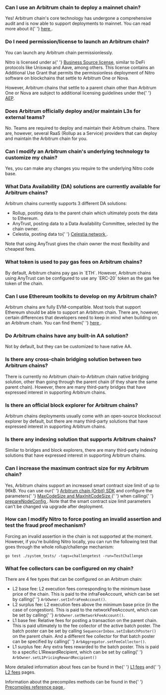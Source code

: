 ### Can I use an Arbitrum chain to deploy a mainnet chain?

<p>
  Yes! Arbitrum chain's core technology has undergone a comprehensive audit and is now able to
  support deployments to mainnet. You can read more about it{' '}
  <a href="https://docs.arbitrum.io/launch-arbitrum-chain/concepts/public-preview-expectations#arbitrum-chain-is-mainnet-ready-but-deploy-to-testnet-first">
    here
  </a>
  .
</p>

<p>

</p>

### Do I need permission/license to launch an Arbitrum chain?

<p>You can launch any Arbitrum chain permissionlessly.</p>

<p>
  Nitro is licensed under a{' '}
  <a href="https://github.com/OffchainLabs/nitro?tab=License-1-ov-file">Business Source license</a>,
  similar to DeFi protocols like Uniswap and Aave, among others. This license contains an Additional
  Use Grant that permits the permissionless deployment of Nitro software on blockchains that settle
  to Arbitrum One or Nova.
</p>

<p>
  However, Arbitrum chains that settle to a parent chain other than Arbitrum One or Nova are subject
  to additional licensing guidelines under the{' '}
  <a href="https://docs.arbitrum.foundation/aep/ArbitrumExpansionProgramTerms.pdf">AEP</a>.
</p>

<p>

</p>

<p>

</p>

### Does Arbitrum officially deploy and/or maintain L3s for external teams?

<p>
  No. Teams are required to deploy and maintain their Arbitrum chains. There are, however, several
  RaaS (Rollup as a Service) providers that can deploy and maintain the Arbitrum chain for you.
</p>

<p>

</p>

### Can I modify an Arbitrum chain's underlying technology to customize my chain?

<p>Yes, you can make any changes you require to the underlying Nitro code base.</p>

<p>

</p>

### What Data Availability (DA) solutions are currently available for Arbitrum chains?

<p>Arbitrum chains currently supports 3 different DA solutions:</p>

<ul>
  <li>Rollup, posting data to the parent chain which ultimately posts the data to Ethereum.</li>
  <li>AnyTrust, posting data to a Data Availability Committee, selected by the chain owner.</li>
  <li>
    Celestia, posting data to{' '}
    <a href="https://blog.celestia.org/celestia-is-first-modular-data-availability-network-to-integrate-with-arbitrum-orbit/">
      Celestia network
    </a>
    .
  </li>
</ul>
<p>Note that using AnyTrust gives the chain owner the most flexibility and cheapest fees.</p>

<p>

</p>

### What token is used to pay gas fees on Arbitrum chains?

<p>
  By default, Arbitrum chains pay gas in `ETH`. However, Arbitrum chains using AnyTrust can be
  configured to use any `ERC-20` token as the gas fee token of the chain.
</p>

<p>

</p>

### Can I use Ethereum toolkits to develop on my Arbitrum chain?

<p>
  Arbitrum chains are fully EVM-compatible. Most tools that support Ethereum should be able to
  support an Arbitrum chain. There are, however, certain differences that developers need to keep in
  mind when building on an Arbitrum chain. You can find them{' '}
  <a href="https://docs.arbitrum.io/for-devs/concepts/differences-between-arbitrum-ethereum/overview">
    here
  </a>
  .
</p>

<p>

</p>

### Do Arbitrum chains have any built-in AA solution?

<p>Not by default, but they can be customized to have native AA.</p>

### Is there any cross-chain bridging solution between two Arbitrum chains?

<p>
  There is currently no Arbitrum chain-to-Arbitrum chain native bridging solution, other than going
  through the parent chain (if they share the same parent chain). However, there are many
  third-party bridges that have expressed interest in supporting Arbitrum chains.
</p>

<p>

</p>

### Is there an official block explorer for Arbitrum chains?

<p>
  Arbitrum chains deployments usually come with an open-source blockscout explorer by default, but
  there are many third-party solutions that have expressed interest in supporting Arbitrum chains.
</p>

<p>

</p>

### Is there any indexing solution that supports Arbitrum chains?

<p>
  Similar to bridges and block explorers, there are many third-party indexing solutions that have
  expressed interest in supporting Arbitrum chains.
</p>

<p>

</p>

### Can I increase the maximum contract size for my Arbitrum chain?

<p>
  Yes, Arbitrum chains support an increased smart contract size limit of up to 96kB. You can use our{' '}
  <a href="https://github.com/OffchainLabs/arbitrum-orbit-sdk">Arbitrum chain (Orbit) SDK</a> and
  configure the parameters{' '}
  <a href="https://github.com/OffchainLabs/arbitrum-orbit-sdk/blob/main/src/prepareChainConfig.ts#L29">
    MaxCodeSize and MaxInitCodeSize
  </a>{' '}
  when calling{' '}
  <a href="https://github.com/OffchainLabs/arbitrum-orbit-sdk/blob/main/examples/prepare-node-config/index.ts#L43">
    prepareNodeConfig
  </a>
  . Note that the smart contract size limit parameters can't be changed via upgrade after
  deployment.
</p>

<p>

</p>

### How can I modify Nitro to force posting an invalid assertion and test the fraud proof mechanism?

<p>
  Forcing an invalid assertion in the chain is not supported at the moment. However, if you're
  building Nitro locally, you can run the following test that goes through the whole
  rollup/challenge mechanism:
</p>

```shell
go test ./system_tests/ -tags=challengetest -run=TestChallenge

```

<p>

</p>

### What fee collectors can be configured on my chain?

<p>There are 4 fee types that can be configured on an Arbitrum chain:</p>

<ul>
  <li>
    L2 base fee: L2 execution fees corresponding to the minimum base price of the chain. This is
    paid to the infraFeeAccount, which can be set by calling{' '}
    <code>ArbOwner.setInfraFeeAccount()</code>.
  </li>
  <li>
    L2 surplus fee: L2 execution fees above the minimum base price (in the case of congestion). This
    is paid to the networkFeeAccount, which can be set by calling{' '}
    <code>ArbOwner.setNetworkFeeAccount()</code>.
  </li>
  <li>
    L1 base fee: Relative fees for posting a transaction on the parent chain. This is paid
    ultimately to the fee collector of the active batch poster. The batch poster can be set by
    calling <code>SequencerInbox.setIsBatchPoster()</code> on the parent chain. And a different fee
    collector for that batch poster can be specified by calling{' '}
    <code>ArbAggregator.setFeeCollector()</code>.
  </li>
  <li>
    L1 surplus fee: Any extra fees rewarded to the batch poster. This is paid to a specific
    L1RewardRecipient, which can be set by calling{' '}
    <code>ArbOwner.setL1PricingRewardRecipient()</code>
  </li>
</ul>
<p>
  More detailed information about fees can be found in the{' '}
  <a href="https://docs.arbitrum.io/arbos/l1-pricing">L1 fees</a> and{' '}
  <a href="https://docs.arbitrum.io/arbos/gas">L2 fees</a> pages.
</p>

<p>
  Information about the precompiles methods can be found in the{' '}
  <a href="https://docs.arbitrum.io/build-decentralized-apps/precompiles/reference">
    Precompiles reference page
  </a>
  .
</p>
